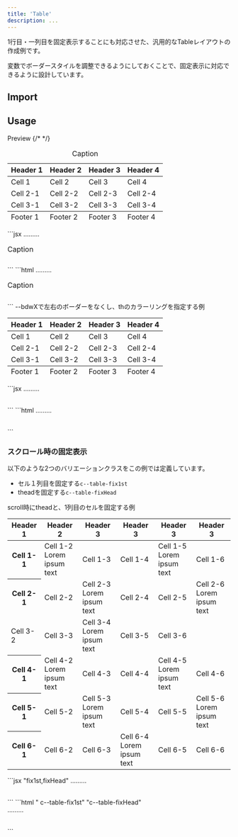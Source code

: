 ```yaml
---
title: 'Table'
description: ...
---
```




1行目・一列目を固定表示することにも対応させた、汎用的なTableレイアウトの作成例です。

変数でボーダースタイルを調整できるようにしておくことで、固定表示に対応できるように設計しています。

## Import

<ImportSource name='Table' css='css' react />



## Usage

<Preview>
	<PreviewTitle>Preview</PreviewTitle>
	<PreviewArea p='30'>
		<Table>
			{/* <caption class=''>Caption</caption> */}
			<thead>
				<tr>
					<th>Header 1</th>
					<th>Header 2</th>
					<th>Header 3</th>
					<th>Header 4</th>
				</tr>
			</thead>
			<tbody>
				<tr>
					<td>Cell 1</td>
					<td>Cell 2</td>
					<td>Cell 3</td>
					<td>Cell 4</td>
				</tr>
				<tr>
					<td>Cell 2-1</td>
					<td>Cell 2-2</td>
					<td>Cell 2-3</td>
					<td>Cell 2-4</td>
				</tr>
				<tr>
					<td>Cell 3-1</td>
					<td>Cell 3-2</td>
					<td>Cell 3-3</td>
					<td>Cell 3-4</td>
				</tr>
			</tbody>
			<tfoot>
				<tr>
					<td>Footer 1</td>
					<td>Footer 2</td>
					<td>Footer 3</td>
					<td>Footer 4</td>
				</tr>
			</tfoot>
		</Table>
	</PreviewArea>
	<PreviewCode slot='tab' label='JSX'>
		```jsx
		<Table>
			<caption>Caption</caption>
			<thead>...</thead>
			<tbody>...</tbody>
			<tfoot>...</tfoot>
		</Table>
		```
	</PreviewCode>
	<PreviewCode slot='tab' label='HTML'>
		```html
		<table class='c--table'>
			<caption>Caption</caption>
			<thead>...</thead>
			<tbody>...</tbody>
			<tfoot>...</tfoot>
		</table>
		```
	</PreviewCode>
</Preview>


<Preview>
	<PreviewTitle>--bdwXで左右のボーダーをなくし、thのカラーリングを指定する例</PreviewTitle>
	<PreviewArea p='30'>
		<Table thBgc='base-2' bdwX='0px'>
			<thead>
				<tr>
					<th>Header 1</th>
					<th>Header 2</th>
					<th>Header 3</th>
					<th>Header 4</th>
				</tr>
			</thead>
			<tbody>
				<tr>
					<td>Cell 1</td>
					<td>Cell 2</td>
					<td>Cell 3</td>
					<td>Cell 4</td>
				</tr>
				<tr>
					<td>Cell 2-1</td>
					<td>Cell 2-2</td>
					<td>Cell 2-3</td>
					<td>Cell 2-4</td>
				</tr>
				<tr>
					<td>Cell 3-1</td>
					<td>Cell 3-2</td>
					<td>Cell 3-3</td>
					<td>Cell 3-4</td>
				</tr>
			</tbody>
			<tfoot>
				<tr>
					<td>Footer 1</td>
					<td>Footer 2</td>
					<td>Footer 3</td>
					<td>Footer 4</td>
				</tr>
			</tfoot>
		</Table>
	</PreviewArea>
	<PreviewCode slot='tab' label='JSX'>
		```jsx
		<Table thBgc='base-2' bdwX='1px'>
			<thead>...</thead>
			<tbody>...</tbody>
			<tfoot>...</tfoot>
		</Table>
		```
	</PreviewCode>
	<PreviewCode slot='tab' label='HTML'>
		```html
		<table class='c--table' style="--bdwX:1px;--th--bgc:var(--c-base-2)">
			<thead>...</thead>
			<tbody>...</tbody>
			<tfoot>...</tfoot>
		</table>
		```
	</PreviewCode>
</Preview>



### スクロール時の固定表示

以下のような2つのバリエーションクラスをこの例では定義しています。

- セル１列目を固定する`c--table-fix1st`
- theadを固定する`c--table-fixHead`



<Preview>
	<PreviewTitle>scroll時にtheadと、1列目のセルを固定する例</PreviewTitle>
	<PreviewArea p='30' _dir='rtl'>
	<Frame ov='auto' maxH='20rem'>
		<Table variant='fix1st,fixHead' thBgc='base-2' cellMinW='10rem'>
			<thead>
				<tr>
					<th>Header 1</th>
					<th>Header 2</th>
					<th>Header 3</th>
					<th>Header 3</th>
					<th>Header 3</th>
					<th>Header 3</th>
				</tr>
			</thead>
			<tbody>
				<tr>
					<th>Cell 1-1</th>
					<td>Cell 1-2<br />Lorem ipsum text</td>
					<td>Cell 1-3</td>
					<td>Cell 1-4</td>
					<td>Cell 1-5<br />Lorem ipsum text</td>
					<td>Cell 1-6</td>
				</tr>
				<tr>
					<th rowSpan={2}>Cell 2-1</th>
					<td>Cell 2-2</td>
					<td>Cell 2-3<br />Lorem ipsum text</td>
					<td>Cell 2-4</td>
					<td>Cell 2-5</td>
					<td>Cell 2-6<br />Lorem ipsum text</td>
				</tr>
				<tr>
					<td className='_nofix'>Cell 3-2</td>
					<td>Cell 3-3</td>
					<td>Cell 3-4<br />Lorem ipsum text</td>
					<td>Cell 3-5</td>
					<td>Cell 3-6</td>
				</tr>
				<tr>
					<th>Cell 4-1</th>
					<td>Cell 4-2<br />Lorem ipsum text</td>
					<td>Cell 4-3</td>
					<td>Cell 4-4</td>
					<td>Cell 4-5<br />Lorem ipsum text</td>
					<td>Cell 4-6</td>
				</tr>
				<tr>
					<th>Cell 5-1</th>
					<td>Cell 5-2</td>
					<td>Cell 5-3<br />Lorem ipsum text</td>
					<td>Cell 5-4</td>
					<td>Cell 5-5</td>
					<td>Cell 5-6<br />Lorem ipsum text</td>
				</tr>
				<tr>
					<th>Cell 6-1</th>
					<td>Cell 6-2</td>
					<td>Cell 6-3</td>
					<td>Cell 6-4<br />Lorem ipsum text</td>
					<td>Cell 6-5</td>
					<td>Cell 6-6</td>
				</tr>
			</tbody>
		</Table>
	</Frame>
	</PreviewArea>
	<PreviewCode slot='tab' label='JSX'>
		```jsx "fix1st,fixHead"
		<Frame ov='auto' maxH='20rem'>
			<Table variant='fix1st,fixHead' thBgc='base-2' cellMinW='10rem'>
				<thead>...</thead>
				<tbody>...</tbody>
				<tfoot>...</tfoot>
			</Table>
		</Frame>
		```
	</PreviewCode>
	<PreviewCode slot='tab' label='HTML'>
		```html " c--table-fix1st" "c--table-fixHead"
		<div class="l--frame -ov:a" style="max-height:20rem">
			<table class='c--table c--table-fix1st c--table-fixHead' style="--th--bgc:var(--c-base-2);--cell_minW:10rem">
				<thead>...</thead>
				<tbody>...</tbody>
				<tfoot>...</tfoot>
			</table>
		</div>
		```
	</PreviewCode>
</Preview>

